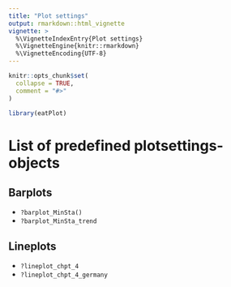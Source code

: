 ```yaml
---
title: "Plot settings"
output: rmarkdown::html_vignette
vignette: >
  %\VignetteIndexEntry{Plot settings}
  %\VignetteEngine{knitr::rmarkdown}
  %\VignetteEncoding{UTF-8}
---
```


```r
knitr::opts_chunk$set(
  collapse = TRUE,
  comment = "#>"
)
```

```r
library(eatPlot)
```

# List of predefined plotsettings-objects
## Barplots

* `?barplot_MinSta()`
* `?barplot_MinSta_trend`

## Lineplots

* `?lineplot_chpt_4`
* `?lineplot_chpt_4_germany`
